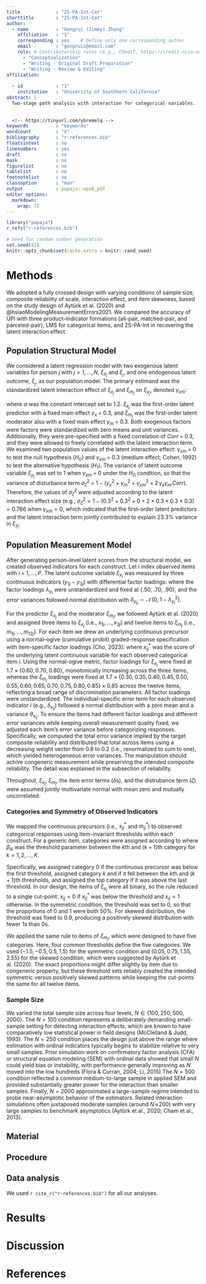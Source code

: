 ```yaml
---
title             : "2S-PA-Int-Cat"
shorttitle        : "2S-PA-Int-Cat"
author: 
  - name          : "Gengrui (Jimmy) Zhang"
    affiliation   : "1"
    corresponding : yes    # Define only one corresponding author
    email         : "gengruiz@email.com"
    role: # Contributorship roles (e.g., CRediT, https://credit.niso.org/)
      - "Conceptualization"
      - "Writing - Original Draft Preparation"
      - "Writing - Review & Editing"
affiliation:
    
  - id            : "1"
    institution   : "University of Southhern California"
abstract: |
  Two-stage path analysis with interaction for categorical variables.
  
  
  <!-- https://tinyurl.com/ybremelq -->
keywords          : "keywords"
wordcount         : "X"
bibliography      : "r-references.bib"
floatsintext      : no
linenumbers       : yes
draft             : no
mask              : no
figurelist        : no
tablelist         : no
footnotelist      : no
classoption       : "man"
output            : papaja::apa6_pdf
editor_options: 
  markdown: 
    wrap: 72
---
```


```r
library("papaja")
r_refs("r-references.bib")
```

```r
# Seed for random number generation
set.seed(42)
knitr::opts_chunk$set(cache.extra = knitr::rand_seed)
```

# Methods

We adopted a fully crossed design with varying conditions of sample
size, composite reliability of scale, interaction effect, and item
skewness, based on the study design of Aytürk et al. (2020) and
@hsiaoModelingMeasurementErrors2021. We compared the accuracy of UPI
with three product–indicator formations (all-pair, matched-pair, and
parceled-pair), LMS for categorical items, and 2S-PA-Int in recovering
the latent interaction effect.

## Population Structural Model

We considered a latent regression model with two exogenous latent
variables for person $j$ with $j=1,\ldots,N$, $\xi_{x_{j}}$ and
$\xi_{_{j}}$, and one endogenous latent outcome, $\xi_{_{j}}$, as our
population model. The primary estimand was the standardized latent
interaction effect of $\xi_{x_{j}}$ and $\xi_{m_{j}}$ on $\xi_{y_{j}}$,
denoted $\gamma_{xm}$:

\begin{align}
\intertext{For $j=1,\ldots,N$,}
\begin{bmatrix}\xi_{x_{j}} \\ \xi_{m_{j}}\end{bmatrix}
&\stackrel{\text{i.i.d.}}{\sim}
\mathcal{N}\!\left(
\begin{bmatrix}0\\[2pt]0\end{bmatrix},
\begin{bmatrix}1 & Corr \\ Corr & 1\end{bmatrix}
\right),\quad
\xi_{y_{j}} = \alpha + \gamma_{x}\,\xi_{x_{j}} + \gamma_{m}\,\xi_{m_{j}}
             + \gamma_{xm}\,\xi_{x_{j}}\xi_{m_{j}} + \zeta_{j},
\end{align}

where $\alpha$ was the constant intercept set to 1.2. $\xi_{x_{j}}$ was
the first-order latent predictor with a fixed main effect
$\gamma_{x} \;=\; 0.3$, and $\xi_{m_{j}}$ was the first-order latent
moderator also with a fixed main effect $\gamma_{m} \;=\; 0.3$. Both
exogenous factors were factors were standardized with zero means and
unit variances. Additionally, they were pre-specified with a fixed
correlation of $Corr \;=\; 0.3$, and they were allowed to freely correlated with the latent interaction term. We examined two population values of
the latent interaction effect: $\gamma_{xm} \;=\; 0$ to test the null
hypothesis ($H_{0}$) and $\gamma_{xm} \;=\; 0.3$ (medium effect; Cohen,
1992) to test the alternative hypothesis ($H_{1}$). The variance of
latent outcome variable $\xi_{y_{j}}$ was set to 1 when
$\gamma_{xm} \;=\; 0$ under the $H_{0}$ condition, so that the variance
of disturbance term
$\sigma^2_{\zeta} \;=\; 1 - \big(\gamma_x^2 + \gamma_m^2 + \gamma_{xm}^2 + 2\,\gamma_x\gamma_m\,Corr \big)$.
Therefore, the values of $\sigma^2_{\zeta}$ were adjusted according to
the latent interaction effect size (e.g.,
$\sigma_\zeta^2 = 1 - \left(0.3^2 + 0.3^2 + 0 + 2 \times 0.3 \times 0.3 \times 0.3\right) = 0.766$
when $\gamma_{xm} = 0$, which indicated that the first-order latent
predictors and the latent interaction term jointly contributed to
explain $23.3\%$ variance in $\xi_{y_{j}}$.

## Population Measurement Model

After generating person-level latent scores from the structural model, we created observed indicators for each construct. Let $i$ index observed items with $i \;=\; 1,\ldots, P$. The latent outcome variable $\xi_{y_j}$ was measured by three continuous indicators $(y_{1j} -y_{3j})$ with differential factor loadings:
\begin{align}
y_{ij} \;=\; \lambda_{y_{i}}\,\xi_{y_{j}} \;+\; \delta_{y_{ij}},
\qquad i = 1,2,3,
\end{align} 
where the factor loadings $\lambda_{y_{i}}$ were unstandardized and fixed at $\{.50,\ .70,\ .90\}$, and the error variances followed normal distribution with $\delta_{y_{ij}}\sim\mathcal{N}\!\big(0,\;1-\lambda_{y_i}^{2}\big)$. 

For the predictor $\xi_{x_{j}}$ and the moderator $\xi_{m_{j}}$, we followed Aytürk et al. (2020) and assigned three items to $\xi_{x_{j}}$ (i.e., $x_{1j},\ldots,x_{3j}$) and twelve items to $\xi_{m_{j}}$ (i.e., $m_{1j},\ldots,m_{12j}$). For each item we drew an underlying continuous precursor using a normal–ogive (cumulative probit) graded-response specification with item-specific factor loadings (Cho, 2023):
\begin{align}
x^{\ast}_{ij} &= \lambda_{x_i}\,\xi_{x_j} + \delta_{x_{ij}}, 
& i=1,2,3, \\
m^{\ast}_{ij} &= \lambda_{m_i}\,\xi_{m_j} + \delta_{m_{ij}}, 
& i=1,\ldots,12,
\end{align} 
where $x_{ij}^*$ was the score of the underlying latent continuous variable for each observed categorical item $i$. Using the normal-ogive metric, factor loadings for $\xi_{x_j}$ were fixed at $1.7 \times \{0.60, 0.70, 0.80\}$, monotonically increasing across the three items, whereas the $\xi_{m_j}$ loadings were fixed at $1.7 \times \{0.30, 0.35, 0.40, 0.45, 0.50, 0.55, 0.60, 0.65, 0.70, 0.75, 0.80, 0.85\} \times 0.85$ across the twelve items, reflecting a broad range of discrimination parameters. All factor loadings were unstandardized. The individual-specific error term for each observed indicator $i$ (e.g., $\delta_{x_{ij}}$) followed a normal distribution with a zero mean and a variance $\theta_{x_{ij}}$. To ensure the items had different factor loadings and different error variances while keeping overall measurement quality fixed, we adjusted each item’s error variance before categorizing responses. Specifically, we computed the total error variance implied by the target composite reliability and distributed that total across items using a decreasing weight vector from 0.8 to 0.2 (i.e., renormalized to sum to one), which yielded heterogeneous error variances. The manipulation should achive congeneric measurement while preserving the intended composite reliability. The detail was explained in the subsection of reliability.

Throughout, $\xi_{x_j}$, $\xi_{m_j}$, the item error terms ($\delta$s), and the distrubance term ($\zeta$) were assumed jointly multivariate normal with mean zero and mutually uncorrelated.

### Categories and Symmetry of Observed Indicators

We mapped the continuous precursors (i.e., $x_{ij}^*$ and $m_{ij}^*$) to observed categorical responses using item-invariant thresholds within each construct. For a generic item, categories were assigned according to
\begin{equation}
  x_{ij} =
    \begin{cases}
      0 & \text{if $x_{ij}^* < \beta_{x_{i1}}$}\\
      k & \text{if $\beta_{x_{ik}} \le x_{ij}^* < \beta_{x_{i(k + 1)}}$}\\
      K - 1 & \text{if $\beta_{x_{i(K - 1)}} \le x_{ij}^*$}
    \end{cases},      
\end{equation}
where $\beta_{ik}$ was the threshold parameter between the $k$th and $(k + 1)$th category for $k = 1, 2,...,K$.

Specifically, we assigned category $0$ if the continuous precursor was below the first threshold, assigned category $k$ and if it fell between the $k$th and $(k + 1)$th thresholds, and assigned the top category if it was above the last threshold. In our design, the items of $\xi_{x_{j}}$ were all binary, so the rule reduced to a single cut-point: $x_{ij} = 0$ if $x_{ij}^*$ was below the threshold and $x_{ij} = 1$ otherwise. In the symmetric condition, the threshold was set to 0, so that the proportions of 0 and 1 were both $50\%$. For skewed distribution, the threshold was fixed to 0.9, producing a positively skewed distribution with fewer 1s than 0s.

We applied the same rule to items of $\xi_{m_{j}}$, which were designed to have five categories. Here, four common thresholds define the five categories. We used $(−1.5, −0.5, 0.5, 1.5)$ for the symmetric condition and $(0.05, 0.75, 1.55, 2.55)$ for the skewed condition, which were suggested by Aytürk et al. (2020). The exact proportions might differ slightly by item due to congeneric property, but these threshold sets reliably created the intended symmetric versus positively skewed patterns while keeping the cut-points the same for all twelve items.

### Sample Size
We varied the total sample size across four levels, $N \in \{100,\,250,\,500,\,2000\}$. The $N = 100$ condition represents a deliberately demanding small-sample setting for detecting interaction effects, which are known to have comparatively low statistical power in field designs (McClelland & Judd, 1993). The $N=250$ condition places the design just above the range where estimation with ordinal indicators typically begins to stabilize relative to very small samples. Prior simulation work on confirmatory factor analysis (CFA) or structural equation modeling (SEM) with ordinal data showed that small $N$ could yield bias or instability, with performance generally improving as $N$ moved into the low hundreds (Flora & Curran, 2004; Li, 2015) The $N=500$ condition reflected a common medium-to-large sample in applied SEM and provided substantially greater power for the interaction than smaller samples. Finally, $N=2000$ approximated a large-sample regime intended to probe near-asymptotic behavior of the estimators. Related interaction simulations often juxtaposed moderate samples (around $N\!\approx\!200$) with very large samples to benchmark asymptotics (Aytürk et al., 2020; Cham et al., 2013).

## Material

## Procedure

## Data analysis

We used `r cite_r("r-references.bib")` for all our analyses.

# Results

# Discussion

\newpage

# References

::: {#refs custom-style="Bibliography"}
:::
